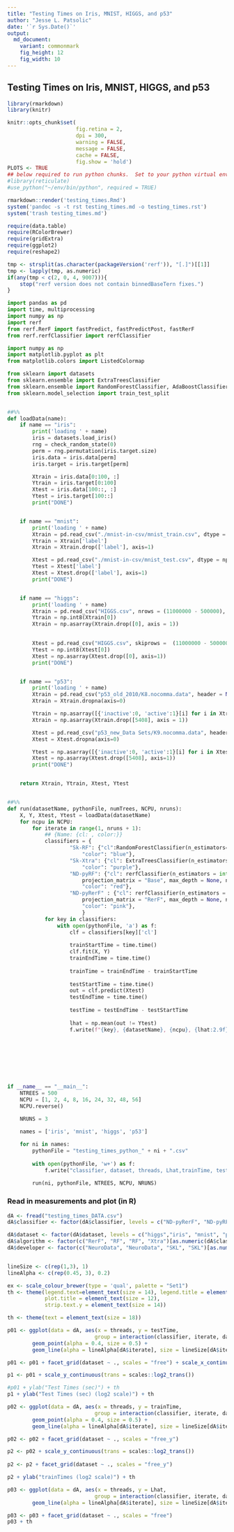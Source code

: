 ```yaml
---
title: "Testing Times on Iris, MNIST, HIGGS, and p53"
author: "Jesse L. Patsolic"
date: '`r Sys.Date()`'
output:
  md_document:
    variant: commonmark
    fig_height: 12
    fig_width: 10
---
```


## Testing Times on Iris, MNIST, HIGGS, and p53

```r
library(rmarkdown)
library(knitr)

knitr::opts_chunk$set(
					  fig.retina = 2,
					  dpi = 300,
					  warning = FALSE,
					  message = FALSE,
					  cache = FALSE,
					  fig.show = 'hold')
PLOTS <- TRUE
## below required to run python chunks.  Set to your python virtual env.
#library(reticulate)
#use_python("~/env/bin/python", required = TRUE)

rmarkdown::render('testing_times.Rmd')
system('pandoc -s -t rst testing_times.md -o testing_times.rst')
system('trash testing_times.md')
```


```r
require(data.table)
require(RColorBrewer)
require(gridExtra)
require(ggplot2)
require(reshape2)

tmp <- strsplit(as.character(packageVersion('rerf')), "[.]")[[1]]
tmp <- lapply(tmp, as.numeric)
if(any(tmp < c(2, 0, 4, 9007))){
	stop("rerf version does not contain binnedBaseTern fixes.")
}
```

```python
import pandas as pd
import time, multiprocessing
import numpy as np
import rerf
from rerf.RerF import fastPredict, fastPredictPost, fastRerF
from rerf.rerfClassifier import rerfClassifier

import numpy as np
import matplotlib.pyplot as plt
from matplotlib.colors import ListedColormap

from sklearn import datasets
from sklearn.ensemble import ExtraTreesClassifier
from sklearn.ensemble import RandomForestClassifier, AdaBoostClassifier
from sklearn.model_selection import train_test_split


##%%
def loadData(name):
    if name == "iris":
        print('loading ' + name)
        iris = datasets.load_iris()
        rng = check_random_state(0)
        perm = rng.permutation(iris.target.size)
        iris.data = iris.data[perm]
        iris.target = iris.target[perm]

        Xtrain = iris.data[0:100, :]
        Ytrain = iris.target[0:100]
        Xtest = iris.data[100::, :]
        Ytest = iris.target[100::]
        print("DONE")


    if name == "mnist":
        print('loading ' + name)
        Xtrain = pd.read_csv("./mnist-in-csv/mnist_train.csv", dtype = np.int8)
        Ytrain = Xtrain['label']
        Xtrain = Xtrain.drop(['label'], axis=1)

        Xtest = pd.read_csv("./mnist-in-csv/mnist_test.csv", dtype = np.int8)
        Ytest = Xtest['label']
        Xtest = Xtest.drop(['label'], axis=1)
        print("DONE")


    if name == "higgs":
        print('loading ' + name)
        Xtrain = pd.read_csv("HIGGS.csv", nrows = (11000000 - 500000), header = None)
        Ytrain = np.int8(Xtrain[0])
        Xtrain = np.asarray(Xtrain.drop([0], axis = 1))
        

        Xtest = pd.read_csv("HIGGS.csv", skiprows =  (11000000 - 500000), header = None)
        Ytest = np.int8(Xtest[0])
        Xtest = np.asarray(Xtest.drop([0], axis=1))
        print("DONE")


    if name == "p53":
        print('loading ' + name)
        Xtrain = pd.read_csv("p53_old_2010/K8.nocomma.data", header = None, na_values = "?")
        Xtrain = Xtrain.dropna(axis=0)

        Ytrain = np.asarray([{'inactive':0, 'active':1}[i] for i in Xtrain[5408]])
        Xtrain = np.asarray(Xtrain.drop([5408], axis = 1))

        Xtest = pd.read_csv("p53_new_Data Sets/K9.nocomma.data", header = None, na_values = "?")
        Xtest = Xtest.dropna(axis=0)

        Ytest = np.asarray([{'inactive':0, 'active':1}[i] for i in Xtest[5408]])
        Xtest = np.asarray(Xtest.drop([5408], axis=1))
        print("DONE")


    return Xtrain, Ytrain, Xtest, Ytest


##%%
def run(datasetName, pythonFile, numTrees, NCPU, nruns):
    X, Y, Xtest, Ytest = loadData(datasetName)
    for ncpu in NCPU:
        for iterate in range(1, nruns + 1):
            ## {Name: {cl: , color:}}
            classifiers = {
                    "Sk-RF": {"cl":RandomForestClassifier(n_estimators=int(numTrees), max_depth = None, n_jobs = int(ncpu)),
                        "color": "blue"},
                    "Sk-Xtra": {"cl": ExtraTreesClassifier(n_estimators = int(numTrees), max_depth = None, n_jobs = int(ncpu)),
                        "color": "purple"},
                    "ND-pyRF": {"cl": rerfClassifier(n_estimators = int(numTrees), 
                        projection_matrix = "Base", max_depth = None, n_jobs = int(ncpu)), 
                        "color": "red"},
                    "ND-pyRerF" : {"cl": rerfClassifier(n_estimators = int(numTrees), 
                        projection_matrix = "RerF", max_depth = None, n_jobs = int(ncpu)), 
                        "color": "pink"},
                        }
            for key in classifiers:
                with open(pythonFile, 'a') as f:
                    clf = classifiers[key]['cl']
            
                    trainStartTime = time.time()
                    clf.fit(X, Y)
                    trainEndTime = time.time()
                                                                                                               
                    trainTime = trainEndTime - trainStartTime
                                                                                                               
                    testStartTime = time.time()
                    out = clf.predict(Xtest)
                    testEndTime = time.time()
                                                                                                               
                    testTime = testEndTime - testStartTime
                                                                                                               
                    lhat = np.mean(out != Ytest)
                    f.write(f"{key}, {datasetName}, {ncpu}, {lhat:2.9f}, {trainTime:2.9f}, {testTime:2.9f}, {iterate}\n")
            

    
    
    



if __name__ == "__main__":
    NTREES = 500
    NCPU = [1, 2, 4, 8, 16, 24, 32, 48, 56]
    NCPU.reverse()

    NRUNS = 3
    
    names = ['iris', 'mnist', 'higgs', 'p53']

    for ni in names:
        pythonFile = "testing_times_python_" + ni + ".csv"
        
        with open(pythonFile, 'w+') as f:
            f.write("classifier, dataset, threads, Lhat,trainTime, testTime, iterate\n")
        
        run(ni, pythonFile, NTREES, NCPU, NRUNS)

```

### Read in measurements and plot (in R)

```r
dA <- fread("testing_times_DATA.csv")
dA$classifier <- factor(dA$classifier, levels = c("ND-pyRerF", "ND-pyRF", "Sk-Xtra", "Sk-RF"))

dA$dataset <- factor(dA$dataset, levels = c("higgs","iris", "mnist", "p53"))
dA$algorithm <- factor(c("RerF", "RF", "RF", "Xtra")[as.numeric(dA$classifier)])
dA$developer <- factor(c("NeuroData", "NeuroData", "SKL", "SKL")[as.numeric(dA$classifier)])


lineSize <- c(rep(1,3), 1)
lineAlpha <- c(rep(0.45, 3), 0.2)

ex <- scale_colour_brewer(type = 'qual', palette = "Set1") 
th <- theme(legend.text=element_text(size = 14), legend.title = element_text(size = 16),
			plot.title = element_text(size = 12),
			strip.text.y = element_text(size = 14))

th <- theme(text = element_text(size = 18))
```



```r
p01 <- ggplot(data = dA, aes(x = threads, y = testTime, 
							group = interaction(classifier, iterate, dataset), color = algorithm, linetype = developer)) +
		geom_point(alpha = 0.4, size = 0.5) + 
		geom_line(alpha = lineAlpha[dA$iterate], size = lineSize[dA$iterate]) + ex 

p01 <- p01 + facet_grid(dataset ~ ., scales = "free") + scale_x_continuous(trans = scales::log2_trans()) 

p1 <- p01 + scale_y_continuous(trans = scales::log2_trans())

#p01 + ylab("Test Times (sec)") + th
p1 + ylab("Test Times (sec) (log2 scale)") + th
```


```r
p02 <- ggplot(data = dA, aes(x = threads, y = trainTime, 
							group = interaction(classifier, iterate, dataset), color = algorithm, linetype = developer)) +
		geom_point(alpha = 0.4, size = 0.5) + 
		geom_line(alpha = lineAlpha[dA$iterate], size = lineSize[dA$iterate]) + ex 

p02 <- p02 + facet_grid(dataset ~ ., scales = "free_y")

p2 <- p02 + scale_y_continuous(trans = scales::log2_trans())
	
p2 <- p2 + facet_grid(dataset ~ ., scales = "free_y")

p2 + ylab("trainTimes (log2 scale)") + th
```


```r
p03 <- ggplot(data = dA, aes(x = threads, y = Lhat, 
							group = interaction(classifier, iterate, dataset), color = algorithm, linetype = developer)) +
		geom_line(alpha = lineAlpha[dA$iterate], size = lineSize[dA$iterate]) + ex 

p03 <- p03 + facet_grid(dataset ~ ., scales = "free")
p03 + th
```


